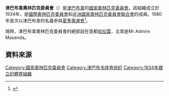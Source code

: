 {{Infobox National Olympic Committee
| title = 津巴布韋奧林匹克委員會
| logo = 
| 國家或地區 =  ZIM
| 國家或地區編碼 = ZIM
| 成立日期 = 1934年
| 加入國際奧委會 = 1980年
| 所屬成員 = [[非洲國家奧林匹克委員會聯合會|非洲國家奧林匹克委員會聯合會]]
| 總部 = 津巴布韋[[哈拉雷|哈拉雷]]
| 會長 = Mr Admire Masenda
| 秘書長 =
| 網頁 = 
}}
'''津巴布韋奧林匹克委員會'''（{{lang|en|Zimbabwe Olympic Committee}}）是[[津巴布韋|津巴布韋]]的[[國家奧林匹克委員會|國家奧林匹克委員會]]。該組織成立於1934年，是[[國際奧林匹克委員會|國際奧林匹克委員會]]和[[非洲國家奧林匹克委員會聯合會|非洲國家奧林匹克委員會聯合會]]的成員。1980年首次以津巴布韋的名義參與[[1980年夏季奧林匹克運動會|夏季奧運會]]<ref>{{Cite web |url=http://www.sports-reference.com/olympics/countries/ZIM/ |title=Zimbabwe |access-date=2014-05-13 |archive-url=https://web.archive.org/web/20200417093523/https://www.sports-reference.com/olympics/countries/ZIM/ |archive-date=2020-04-17 |dead-url=yes }}</ref>。

現時，津巴布韋奧林匹克委員會的總部設在首都[[哈拉雷|哈拉雷]]，主席是Mr Admire Masenda。

==資料來源==
{{Reflist}}

{{非洲國家奧林匹克委員會聯合會}}
{{Authority control}}

[[Category:國家奧林匹克委員會|Category:國家奧林匹克委員會]]
[[Category:津巴布韦体育组织|Category:津巴布韦体育组织]]
[[Category:1934年建立的體育組織|Category:1934年建立的體育組織]]